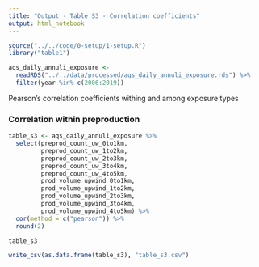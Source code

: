 ```yaml
---
title: "Output - Table S3 - Correlation coefficients"
output: html_notebook
---
```


```r
source("../../code/0-setup/1-setup.R")
library("table1")
```

```r
aqs_daily_annuli_exposure <- 
  readRDS("../../data/processed/aqs_daily_annuli_exposure.rds") %>%
  filter(year %in% c(2006:2019))
```

Pearson's correlation coefficients withing and among exposure types

### Correlation within preproduction

```r
table_s3 <- aqs_daily_annuli_exposure %>%
  select(preprod_count_uw_0to1km, 
         preprod_count_uw_1to2km, 
         preprod_count_uw_2to3km, 
         preprod_count_uw_3to4km, 
         preprod_count_uw_4to5km, 
         prod_volume_upwind_0to1km,
         prod_volume_upwind_1to2km,
         prod_volume_upwind_2to3km,
         prod_volume_upwind_3to4km,
         prod_volume_upwind_4to5km) %>%
  cor(method = c("pearson")) %>%
  round(2)
```

```r
table_s3
```

```r
write_csv(as.data.frame(table_s3), "table_s3.csv")
```
